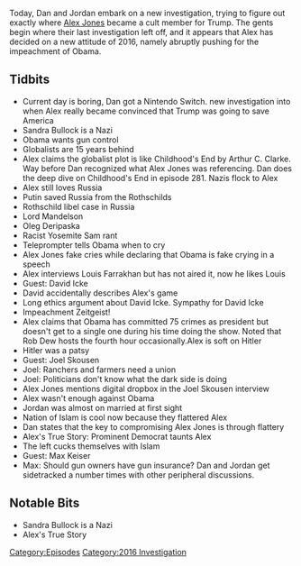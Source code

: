 {{DEFAULTSORT:
    #_EPISODE_0100:January 6-7, 2016
}}{{Episode
    | title             = January 6-7, 2016
    | caption           = Listen to this episode on [https://knowledgefight.libsyn.com/knowledge-fight-jan-6-7-2016 Libsyn] [https://open.spotify.com/episode/1OO0PqAm435Zt4iGVpknin Spotify], Read the [[Transcript/100: January 6-7, 2016|Unofficial Transcript]]
    | episodeNumber     = 100
    | length            = 03:22:51
    | airDate           = November 6, 2017
    | coverageStartDate = January 6, 2016
    | coverageEndDate   = January 7, 2016
    | episodeType       = [[:Category:2016 Investigation|2016 Investigation]]
    | appearance        = [[Oleg Deripaska]], [[Lord Peter Mendelssohn]], [[Barack Obama]], [[Louis Farrakhan]], [[David Icke]], [[Joel Skousen]], [[Joe Biggs]], [[Larry Nichols]], [[Matt Drudge]], [[Matt Bracken]], [[Max Keiser]]
    | beverage          = Elysian Fields Spacedust IPA
    | previousEpisode   = [[99: November 1, 2017]]
    | nextEpisode       = [[101: January 11, 2016]]
}}

{{Stub}}

Today, Dan and Jordan embark on a new investigation, trying to figure out exactly where [[Alex Jones]] became a cult member for Trump. The gents begin where their last investigation left off, and it appears that Alex has decided on a new attitude of 2016, namely abruptly pushing for the impeachment of Obama.

==Tidbits==

*Current day is boring, Dan got a Nintendo Switch.  new investigation into when Alex really became convinced that Trump was going to save America
*Sandra Bullock is a Nazi
*Obama wants gun control
*Globalists are 15 years behind
*Alex claims the globalist plot is like Childhood's End by Arthur C. Clarke.  Way before Dan recognized what Alex Jones was referencing.   Dan does the deep dive on Childhood's End in episode 281.  Nazis flock to Alex
*Alex still loves Russia
*Putin saved Russia from the Rothschilds
*Rothschild libel case in Russia
*Lord Mandelson
*Oleg Deripaska
*Racist Yosemite Sam rant
*Teleprompter tells Obama when to cry
*Alex Jones fake cries while declaring that Obama is fake crying in a speech
*Alex interviews Louis Farrakhan but has not aired it, now he likes Louis
*Guest: David Icke
*David accidentally describes Alex's game
*Long ethics argument about David Icke.  Sympathy for David Icke
*Impeachment Zeitgeist!
*Alex claims that Obama has committed 75 crimes as president but doesn't get to a single one during his time doing the show.  Noted that Rob Dew hosts the fourth hour occasionally.Alex is soft on Hitler
*Hitler was a patsy
*Guest: Joel Skousen
*Joel: Ranchers and farmers need a union
*Joel: Politicians don't know what the dark side is doing
*Alex Jones mentions digital dropbox in the Joel Skousen interview
*Alex wasn't enough against Obama
*Jordan was almost on married at first sight
*Nation of Islam is cool now because they flattered Alex
*Dan states that the key to compromising Alex Jones is through flattery
*Alex's True Story: Prominent Democrat taunts Alex
*The left cucks themselves with Islam
*Guest: Max Keiser
*Max: Should gun owners have gun insurance?  Dan and Jordan get sidetracked a number times with other peripheral discussions.

==Notable Bits==

*Sandra Bullock is a Nazi
*Alex's True Story

[[Category:Episodes]]
[[Category:2016 Investigation]]

